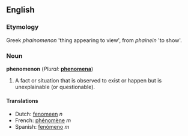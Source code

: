 ==English==
===Etymology===
Greek ''phainomenon'' 'thing appearing to view', from ''phainein'' 'to show'.
===Noun===
'''phenomenon''' (''Plural:'' '''[[phenomena]]''')
#A fact or situation that is observed to exist or happen but is unexplainable (or questionable).
====Translations====
*Dutch: [[fenomeen]] ''n''
*French: [[phénomène]] ''m''
*Spanish: [[fenómeno]] ''m''
